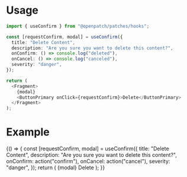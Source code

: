 
<Meta title="Hooks/useConfirm" />

# Usage

```ts
import { useConfirm } from "@openpatch/patches/hooks";

const [requestConfirm, modal] = useConfirm({
  title: "Delete Content",
  description: "Are you sure you want to delete this content?",
  onConfirm: () => console.log("deleted"),
  onCancel: () => console.log("canceled"),
  severity: "danger",
});

return (
  <Fragment>
    {modal}
    <ButtonPrimary onClick={requestConfirm}>Delete</ButtonPrimary>
  </Fragment>
);
```

# Example

<Canvas>
  <Story name="example">
    {() => {
      const [requestConfirm, modal] = useConfirm({
        title: "Delete Content",
        description: "Are you sure you want to delete this content?",
        onConfirm: action("confirm"),
        onCancel: action("cancel"),
        severity: "danger",
      });
      return (
        <Fragment>
          {modal}
          <ButtonPrimary onClick={requestConfirm}>Delete</ButtonPrimary>
        </Fragment>
      );
    }}
  </Story>
</Canvas>
